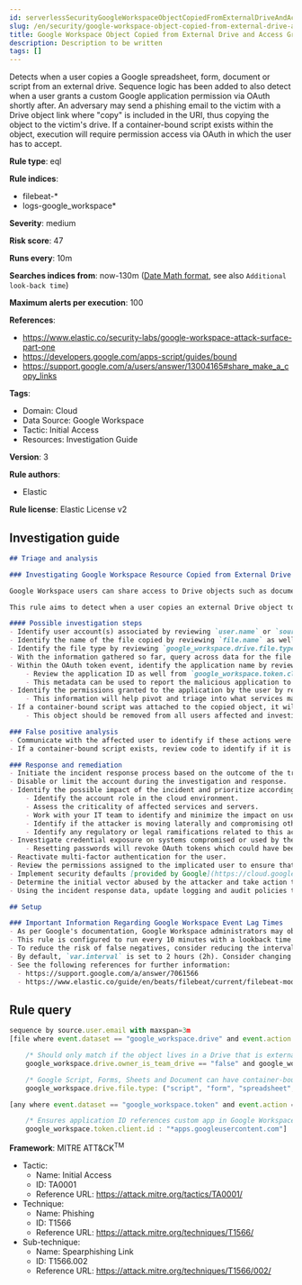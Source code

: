 ```yaml
---
id: serverlessSecurityGoogleWorkspaceObjectCopiedFromExternalDriveAndAccessGrantedToCustomApplication
slug: /en/security/google-workspace-object-copied-from-external-drive-and-access-granted-to-custom-application
title: Google Workspace Object Copied from External Drive and Access Granted to Custom Application
description: Description to be written
tags: []
---
```


<div id="google-workspace-object-copied-from-external-drive-and-access-granted-to-custom-application"></div>

Detects when a user copies a Google spreadsheet, form, document or script from an external drive. Sequence logic has been added to also detect when a user grants a custom Google application permission via OAuth shortly after. An adversary may send a phishing email to the victim with a Drive object link where "copy" is included in the URI, thus copying the object to the victim's drive. If a container-bound script exists within the object, execution will require permission access via OAuth in which the user has to accept.

**Rule type**: eql

**Rule indices**: 

* filebeat-*
* logs-google_workspace*

**Severity**: medium

**Risk score**: 47

**Runs every**: 10m

**Searches indices from**: now-130m ([Date Math format](((ref))/common-options.html#date-math), see also <DocLink id="serverlessSecurityRulesUiCreate" section="set-the-rules-schedule">`Additional look-back time`</DocLink>)

**Maximum alerts per execution**: 100

**References**: 

* https://www.elastic.co/security-labs/google-workspace-attack-surface-part-one
* https://developers.google.com/apps-script/guides/bound
* https://support.google.com/a/users/answer/13004165#share_make_a_copy_links

**Tags**: 

* Domain: Cloud
* Data Source: Google Workspace
* Tactic: Initial Access
* Resources: Investigation Guide

**Version**: 3

**Rule authors**: 

* Elastic

**Rule license**: Elastic License v2

## Investigation guide

```markdown
## Triage and analysis

### Investigating Google Workspace Resource Copied from External Drive and Access Granted to Custom Application

Google Workspace users can share access to Drive objects such as documents, sheets, and forms via email delivery or a shared link. Shared link URIs have parameters like `view` or `edit` to indicate the recipient's permissions. The `copy` parameter allows the recipient to copy the object to their own Drive, which grants the object with the same privileges as the recipient. Specific objects in Google Drive allow container-bound scripts that run on Google's Apps Script platform. Container-bound scripts can contain malicious code that executes with the recipient's privileges if in their Drive.

This rule aims to detect when a user copies an external Drive object to their Drive storage and then grants permissions to a custom application via OAuth prompt.

#### Possible investigation steps
- Identify user account(s) associated by reviewing `user.name` or `source.user.email` in the alert.
- Identify the name of the file copied by reviewing `file.name` as well as the `file.id` for triaging.
- Identify the file type by reviewing `google_workspace.drive.file.type`.
- With the information gathered so far, query across data for the file metadata to determine if this activity is isolated or widespread.
- Within the OAuth token event, identify the application name by reviewing `google_workspace.token.app_name`.
    - Review the application ID as well from `google_workspace.token.client.id`.
    - This metadata can be used to report the malicious application to Google for permanent blacklisting.
- Identify the permissions granted to the application by the user by reviewing `google_workspace.token.scope.data.scope_name`.
    - This information will help pivot and triage into what services may have been affected.
- If a container-bound script was attached to the copied object, it will also exist in the user's drive.
    - This object should be removed from all users affected and investigated for a better understanding of the malicious code.

### False positive analysis
- Communicate with the affected user to identify if these actions were intentional
- If a container-bound script exists, review code to identify if it is benign or malicious

### Response and remediation
- Initiate the incident response process based on the outcome of the triage.
- Disable or limit the account during the investigation and response.
- Identify the possible impact of the incident and prioritize accordingly; the following actions can help you gain context:
    - Identify the account role in the cloud environment.
    - Assess the criticality of affected services and servers.
    - Work with your IT team to identify and minimize the impact on users.
    - Identify if the attacker is moving laterally and compromising other accounts, servers, or services.
    - Identify any regulatory or legal ramifications related to this activity.
- Investigate credential exposure on systems compromised or used by the attacker to ensure all compromised accounts are identified. Reset passwords or delete API keys as needed to revoke the attacker's access to the environment. Work with your IT teams to minimize the impact on business operations during these actions.
    - Resetting passwords will revoke OAuth tokens which could have been stolen.
- Reactivate multi-factor authentication for the user.
- Review the permissions assigned to the implicated user to ensure that the least privilege principle is being followed.
- Implement security defaults [provided by Google](https://cloud.google.com/security-command-center/docs/how-to-investigate-threats).
- Determine the initial vector abused by the attacker and take action to prevent reinfection via the same vector.
- Using the incident response data, update logging and audit policies to improve the mean time to detect (MTTD) and the mean time to respond (MTTR).

## Setup

### Important Information Regarding Google Workspace Event Lag Times
- As per Google's documentation, Google Workspace administrators may observe lag times ranging from minutes up to 3 days between the time of an event's occurrence and the event being visible in the Google Workspace admin/audit logs.
- This rule is configured to run every 10 minutes with a lookback time of 130 minutes.
- To reduce the risk of false negatives, consider reducing the interval that the Google Workspace (formerly G Suite) Filebeat module polls Google's reporting API for new events.
- By default, `var.interval` is set to 2 hours (2h). Consider changing this interval to a lower value, such as 10 minutes (10m).
- See the following references for further information:
  - https://support.google.com/a/answer/7061566
  - https://www.elastic.co/guide/en/beats/filebeat/current/filebeat-module-google_workspace.html
```

## Rule query

```js
sequence by source.user.email with maxspan=3m
[file where event.dataset == "google_workspace.drive" and event.action == "copy" and

    /* Should only match if the object lives in a Drive that is external to the user's GWS organization */
    google_workspace.drive.owner_is_team_drive == "false" and google_workspace.drive.copy_type == "external" and

    /* Google Script, Forms, Sheets and Document can have container-bound scripts */
    google_workspace.drive.file.type: ("script", "form", "spreadsheet", "document")]

[any where event.dataset == "google_workspace.token" and event.action == "authorize" and

    /* Ensures application ID references custom app in Google Workspace and not GCP */
    google_workspace.token.client.id : "*apps.googleusercontent.com"]

```

**Framework**: MITRE ATT&CK<sup>TM</sup>

* Tactic:
    * Name: Initial Access
    * ID: TA0001
    * Reference URL: https://attack.mitre.org/tactics/TA0001/
* Technique:
    * Name: Phishing
    * ID: T1566
    * Reference URL: https://attack.mitre.org/techniques/T1566/
* Sub-technique:
    * Name: Spearphishing Link
    * ID: T1566.002
    * Reference URL: https://attack.mitre.org/techniques/T1566/002/

